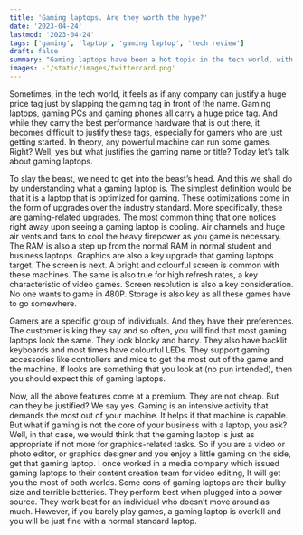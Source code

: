```yaml
---
title: 'Gaming laptops. Are they worth the hype?'
date: '2023-04-24'
lastmod: '2023-04-24'
tags: ['gaming', 'laptop', 'gaming laptop', 'tech review']
draft: false
summary: "Gaming laptops have been a hot topic in the tech world, with many wondering if they live up to the hype. This article explores the pros and cons of gaming laptops, providing insights to help readers decide if a gaming laptop is the right choice for them."
images: -'/static/images/twittercard.png' 
---
```


Sometimes, in the tech world, it feels as if any company can justify a huge price tag just by slapping the gaming tag in front of the name. Gaming laptops, gaming PCs and gaming phones all carry a huge price tag. And while they carry the best performance hardware that is out there, it becomes difficult to justify these tags, especially for gamers who are just getting started. In theory, any powerful machine can run some games. Right? Well, yes but what justifies the gaming name or title? Today let’s talk about gaming laptops.

To slay the beast, we need to get into the beast’s head. And this we shall do by understanding what a gaming laptop is. The simplest definition would be that it is a laptop that is optimized for gaming. These optimizations come in the form of upgrades over the industry standard. More specifically, these are gaming-related upgrades. The most common thing that one notices right away upon seeing a gaming laptop is cooling. Air channels and huge air vents and fans to cool the heavy firepower as you game is necessary. The RAM is also a step up from the normal RAM in normal student and business laptops. Graphics are also a key upgrade that gaming laptops target. The screen is next. A bright and colourful screen is common with these machines. The same is also true for high refresh rates, a key characteristic of video games. Screen resolution is also a key consideration. No one wants to game in 480P. Storage is also key as all these games have to go somewhere.

Gamers are a specific group of individuals. And they have their preferences. The customer is king they say and so often, you will find that most gaming laptops look the same. They look blocky and hardy. They also have backlit keyboards and most times have colourful LEDs. They support gaming accessories like controllers and mice to get the most out of the game and the machine. If looks are something that you look at (no pun intended), then you should expect this of gaming laptops.

Now, all the above features come at a premium. They are not cheap. But can they be justified? We say yes. Gaming is an intensive activity that demands the most out of your machine. It helps if that machine is capable. But what if gaming is not the core of your business with a laptop, you ask? Well, in that case, we would think that the gaming laptop is just as appropriate if not more for graphics-related tasks. So if you are a video or photo editor, or graphics designer and you enjoy a little gaming on the side, get that gaming laptop. I once worked in a media company which issued gaming laptops to their content creation team for video editing, It will get you the most of both worlds. Some cons of gaming laptops are their bulky size and terrible batteries. They perform best when plugged into a power source. They work best for an individual who doesn’t move around as much. However, if you barely play games, a gaming laptop is overkill and you will be just fine with a normal standard laptop.